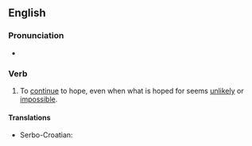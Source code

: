 ==English==

===Pronunciation===
* {{audio|en-au-hope against hope.ogg|Audio (AU)|lang=en}}

===Verb===
{{head|en|verb}}

# {{lb|en|idiomatic}} To [[continue]] to hope, even when what is hoped for seems [[unlikely]] or [[impossible]].

====Translations====
{{trans-top|}}
* Serbo-Croatian: {{t|sh|uzaludno se nadati}}
{{trans-mid}}
{{trans-bottom}}